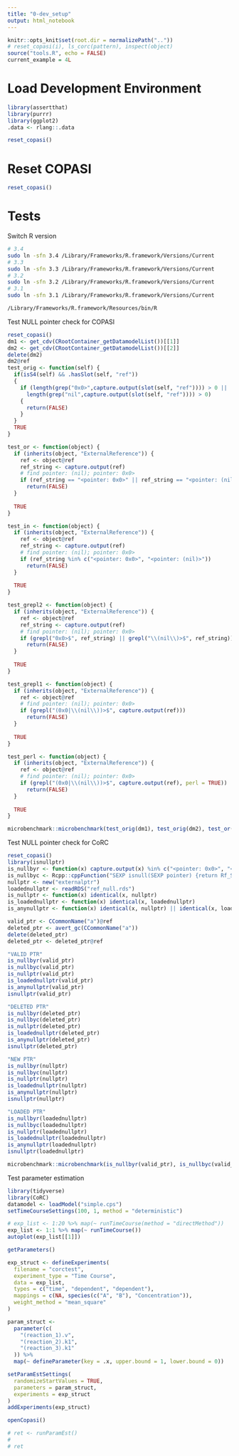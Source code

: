 ```yaml
---
title: "0-dev_setup"
output: html_notebook
---
```


```r
knitr::opts_knit$set(root.dir = normalizePath(".."))
# reset_copasi(i), ls_corc(pattern), inspect(object)
source("tools.R", echo = FALSE)
current_example = 4L
```

# Load Development Environment

```r
library(assertthat)
library(purrr)
library(ggplot2)
.data <- rlang::.data

reset_copasi()
```

# Reset COPASI

```r
reset_copasi()
```

# Tests

Switch R version
```bash
# 3.4
sudo ln -sfn 3.4 /Library/Frameworks/R.framework/Versions/Current
# 3.3
sudo ln -sfn 3.3 /Library/Frameworks/R.framework/Versions/Current
# 3.2
sudo ln -sfn 3.2 /Library/Frameworks/R.framework/Versions/Current
# 3.1
sudo ln -sfn 3.1 /Library/Frameworks/R.framework/Versions/Current

/Library/Frameworks/R.framework/Resources/bin/R
```

Test NULL pointer check for COPASI

```r
reset_copasi()
dm1 <- get_cdv(CRootContainer_getDatamodelList())[[1]]
dm2 <- get_cdv(CRootContainer_getDatamodelList())[[2]]
delete(dm2)
dm2@ref
test_orig <- function(self) {
  if(isS4(self) && .hasSlot(self, "ref"))
  {
    if (length(grep("0x0>",capture.output(slot(self, "ref")))) > 0 ||
      length(grep("nil",capture.output(slot(self, "ref")))) > 0)
    {
      return(FALSE)
    }
  }
  TRUE
}

test_or <- function(object) {
  if (inherits(object, "ExternalReference")) {
    ref <- object@ref
    ref_string <- capture.output(ref)
    # find pointer: (nil); pointer: 0x0>
    if (ref_string == "<pointer: 0x0>" || ref_string == "<pointer: (nil)>")
      return(FALSE)
  }
  
  TRUE
}

test_in <- function(object) {
  if (inherits(object, "ExternalReference")) {
    ref <- object@ref
    ref_string <- capture.output(ref)
    # find pointer: (nil); pointer: 0x0>
    if (ref_string %in% c("<pointer: 0x0>", "<pointer: (nil)>"))
      return(FALSE)
  }
  
  TRUE
}

test_grepl2 <- function(object) {
  if (inherits(object, "ExternalReference")) {
    ref <- object@ref
    ref_string <- capture.output(ref)
    # find pointer: (nil); pointer: 0x0>
    if (grepl("0x0>$", ref_string) || grepl("\\(nil\\)>$", ref_string))
      return(FALSE)
  }
  
  TRUE
}

test_grepl1 <- function(object) {
  if (inherits(object, "ExternalReference")) {
    ref <- object@ref
    # find pointer: (nil); pointer: 0x0>
    if (grepl("(0x0|\\(nil\\))>$", capture.output(ref)))
      return(FALSE)
  }
  
  TRUE
}

test_perl <- function(object) {
  if (inherits(object, "ExternalReference")) {
    ref <- object@ref
    # find pointer: (nil); pointer: 0x0>
    if (grepl("(0x0|\\(nil\\))>$", capture.output(ref), perl = TRUE))
      return(FALSE)
  }
  
  TRUE
}

microbenchmark::microbenchmark(test_orig(dm1), test_orig(dm2), test_or(dm1), test_or(dm2), test_in(dm1), test_in(dm2), test_grepl2(dm1), test_grepl2(dm2), test_grepl1(dm1), test_grepl1(dm2), test_perl(dm1), test_perl(dm2), times = 6000L)
```

Test NULL pointer check for CoRC

```r
reset_copasi()
library(isnullptr)
is_nullbyr <- function(x) capture.output(x) %in% c("<pointer: 0x0>", "<pointer: (nil)>")
is_nullbyc <- Rcpp::cppFunction("SEXP isnull(SEXP pointer) {return Rf_ScalarLogical(!R_ExternalPtrAddr(pointer));}")
nullptr <- new("externalptr")
loadednullptr <- readRDS("ref_null.rds")
is_nullptr <- function(x) identical(x, nullptr)
is_loadednullptr <- function(x) identical(x, loadednullptr)
is_anynullptr <- function(x) identical(x, nullptr) || identical(x, loadednullptr)

valid_ptr <- CCommonName("a")@ref
deleted_ptr <- avert_gc(CCommonName("a"))
delete(deleted_ptr)
deleted_ptr <- deleted_ptr@ref

"VALID PTR"
is_nullbyr(valid_ptr)
is_nullbyc(valid_ptr)
is_nullptr(valid_ptr)
is_loadednullptr(valid_ptr)
is_anynullptr(valid_ptr)
isnullptr(valid_ptr)

"DELETED PTR"
is_nullbyr(deleted_ptr)
is_nullbyc(deleted_ptr)
is_nullptr(deleted_ptr)
is_loadednullptr(deleted_ptr)
is_anynullptr(deleted_ptr)
isnullptr(deleted_ptr)

"NEW PTR"
is_nullbyr(nullptr)
is_nullbyc(nullptr)
is_nullptr(nullptr)
is_loadednullptr(nullptr)
is_anynullptr(nullptr)
isnullptr(nullptr)

"LOADED PTR"
is_nullbyr(loadednullptr)
is_nullbyc(loadednullptr)
is_nullptr(loadednullptr)
is_loadednullptr(loadednullptr)
is_anynullptr(loadednullptr)
isnullptr(loadednullptr)

microbenchmark::microbenchmark(is_nullbyr(valid_ptr), is_nullbyc(valid_ptr), is_nullptr(valid_ptr), is_loadednullptr(valid_ptr), is_anynullptr(valid_ptr), isnullptr(valid_ptr), times = 5000)
```

Test parameter estimation

```r
library(tidyverse)
library(CoRC)
datamodel <- loadModel("simple.cps")
setTimeCourseSettings(100, 1, method = "deterministic")

# exp_list <- 1:20 %>% map(~ runTimeCourse(method = "directMethod"))
exp_list <- 1:1 %>% map(~ runTimeCourse())
autoplot(exp_list[[1]])

getParameters()

exp_struct <- defineExperiments(
  filename = "corctest",
  experiment_type = "Time Course",
  data = exp_list,
  types = c("time", "dependent", "dependent"),
  mappings = c(NA, species(c("A", "B"), "Concentration")),
  weight_method = "mean_square"
)

param_struct <-
  parameter(c(
    "(reaction_1).v",
    "(reaction_2).k1",
    "(reaction_3).k1"
  )) %>%
  map(~ defineParameter(key = .x, upper.bound = 1, lower.bound = 0))

setParamEstSettings(
  randomizeStartValues = TRUE,
  parameters = param_struct,
  experiments = exp_struct
)
addExperiments(exp_struct)

openCopasi()

# ret <- runParamEst()
# 
# ret
```
